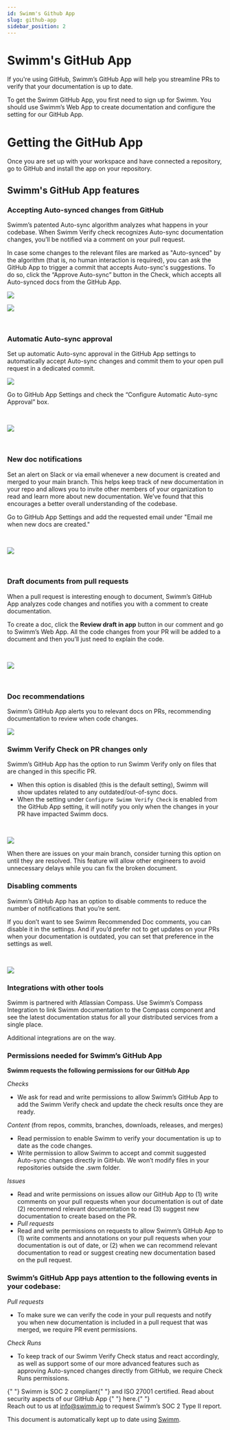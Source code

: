 ```yaml
---
id: Swimm's Github App
slug: github-app
sidebar_position: 2
---
```



# Swimm's GitHub App

If you're using GitHub, Swimm’s GitHub App will help you streamline PRs to verify that your documentation is up to date.

To get the Swimm GitHub App, you first need to <Link href="https://app.swimm.io/register">sign up for Swimm</Link>. You should use Swimm’s Web App to create documentation and configure the setting for our GitHub App.

# Getting the GitHub App

Once you are set up with your workspace and have connected a repository, go to <Link href="https://github.com/apps/swimm-io"> GitHub</Link> and install the app on your repository.

## Swimm's GitHub App features

### Accepting Auto-synced changes from GitHub

Swimm’s patented <Link href="https://swimm.io/blog/how-does-swimm-s-auto-sync-feature-work/">Auto-sync</Link> algorithm analyzes what happens in your codebase. When Swimm Verify check recognizes Auto-sync documentation changes, you’ll be notified via a comment on your pull request.

In case some changes to the relevant files are marked as "Auto-synced" by the algorithm (that is, no human interaction is required), you can ask the GitHub App to trigger a commit that accepts Auto-sync's suggestions. To do so, click the “Approve Auto-sync” button in the Check, which accepts all Auto-synced docs from the GitHub App.

![](../../static/img/GitHub_Image1.png)

![](../../static/img/GitHub_Image2.png)

<br />

### Automatic Auto-sync approval

Set up automatic Auto-sync approval in the GitHub App settings to automatically accept Auto-sync changes and commit them to your open pull request in a dedicated commit.

![](../../static/img/GitHub_Image3.png)

Go to GitHub App Settings and check the “Configure Automatic Auto-sync Approval” box.

<br />

![](../../static/img/GitHub_Image4.png)

<br />

### New doc notifications

Set an alert on Slack or via email whenever a new document is created and merged to your main branch. This helps keep track of new documentation in your repo and allows you to invite other members of your organization to read and learn more about new documentation. We’ve found that this encourages a better overall understanding of the codebase.

Go to GitHub App Settings and add the requested email under "Email me when new docs are created."

<br />

![](../../static/img/GitHub_Image5.png)

<br />

### Draft documents from pull requests

When a pull request is interesting enough to document, Swimm’s GitHub App analyzes code changes and notifies you with a comment to create documentation.

To create a doc, click the **Review draft in app** button in our comment and go to Swimm’s Web App. All the code changes from your PR will be added to a document and then you’ll just need to explain the code.

<br />

![](../../static/img/GitHub_Image6.png)

<br />

### Doc recommendations

Swimm’s GitHub App alerts you to relevant docs on PRs, recommending documentation to review when code changes.

![](../../static/img/GitHub_Image7.png)

### Swimm Verify Check on PR changes only

Swimm’s GitHub App has the option to run Swimm Verify only on files that are changed in this specific PR.

- When this option is disabled (this is the default setting), Swimm will show updates related to any outdated/out-of-sync docs.
- When the setting under `Configure Swimm Verify Check` is enabled from the GitHub App setting, it will notify you only when the changes in your PR have impacted Swimm docs.

<br />

![](../../static/img/GitHub_Image8.png)

When there are issues on your main branch, consider turning this option on until they are resolved. This feature will allow other engineers to avoid unnecessary delays while you can fix the broken document.

### Disabling comments

Swimm’s GitHub App has an option to disable comments to reduce the number of notifications that you’re sent.

If you don’t want to see Swimm Recommended Doc comments, you can disable it in the settings. And if you’d prefer not to get updates on your PRs when your documentation is outdated, you can set that preference in the settings as well.

<br />

![](../../static/img/GitHub_Image9.png)

### Integrations with other tools

Swimm is partnered with <Link href="https://docs.swimm.io/continuous-integration/swimm-atlassian-compass-application/">Atlassian Compass.</Link> Use Swimm’s Compass Integration to link Swimm documentation to the Compass component and see the latest documentation status for all your distributed services from a single place.

Additional integrations are on the way.

### Permissions needed for Swimm’s GitHub App

**Swimm requests the following permissions for our GitHub App**

_Checks_

- We ask for read and write permissions to allow Swimm’s GitHub App to add the Swimm Verify check and update the check results once they are ready.

_Content_ (from repos, commits, branches, downloads, releases, and merges)

- Read permission to enable Swimm to verify your documentation is up to date as the code changes.
- Write permission to allow Swimm to accept and commit suggested Auto-sync changes directly in GitHub. We won’t modify files in your repositories outside the .swm folder.

_Issues_

- Read and write permissions on issues allow our GitHub App to (1) write comments on your pull requests when your documentation is out of date (2) recommend relevant documentation to read (3) suggest new documentation to create based on the PR.
- _Pull requests_
- Read and write permissions on requests to allow Swimm’s GitHub App to (1) write comments and annotations on your pull requests when your documentation is out of date, or (2) when we can recommend relevant documentation to read or suggest creating new documentation based on the pull request.

### Swimm’s GitHub App pays attention to the following events in your codebase:

_Pull requests_

- To make sure we can verify the code in your pull requests and notify you when new documentation is included in a pull request that was merged, we require PR event permissions.

_Check Runs_

- To keep track of our Swimm Verify Check status and react accordingly, as well as support some of our more advanced features such as approving Auto-synced changes directly from GitHub, we require Check Runs permissions.

<Link href="https://swimm.io/blog/soc-2-compliance-a-guide-for-developers/">
  {" "}
  Swimm is SOC 2 compliant{" "}
</Link> and ISO 27001 certified. Read about security aspects of our GitHub App <Link href="https://docs.swimm.io/security/">
  {" "}
  here.{" "}
</Link> <br /> Reach out to us at <u>info@swimm.io</u> to request Swimm’s SOC 2 Type
II report.

This document is automatically kept up to date using [Swimm](https://swimm.io).
